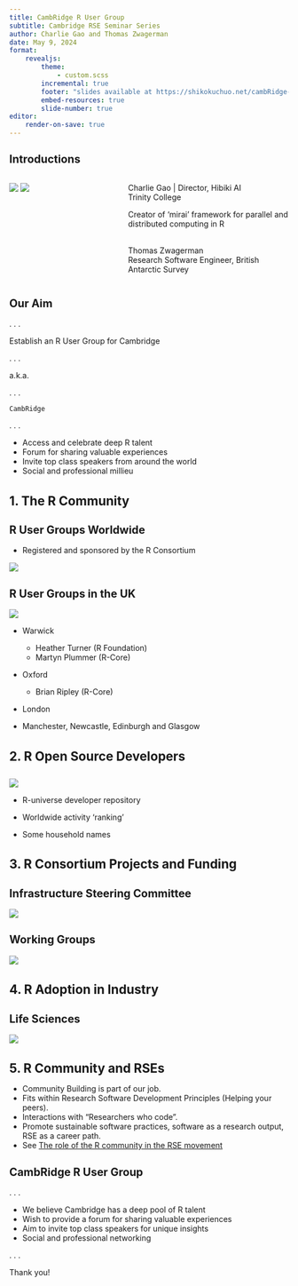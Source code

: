 ```yaml
---
title: CambRidge R User Group
subtitle: Cambridge RSE Seminar Series
author: Charlie Gao and Thomas Zwagerman
date: May 9, 2024
format:
    revealjs:
        theme:
            - custom.scss
        incremental: true
        footer: "slides available at https://shikokuchuo.net/cambRidge-rse-seminar"
        embed-resources: true
        slide-number: true
editor:
    render-on-save: true
---
```


<style>
h1 {
  font-size: 1.6em !important;
}
h2 {
  font-size: 1.4em !important;
}
</style>

## Introductions


::: columns
::: {.column width="40%"}

![](images/cg.jpg)
![](images/tz.jpg)

:::

::: {.column width="60%"}

Charlie Gao | Director, Hibiki AI <br />
Trinity College

Creator of ‘mirai’ framework for parallel and distributed computing in R

<br />
Thomas Zwagerman <br />
Research Software Engineer, British Antarctic Survey

:::
:::



## Our Aim

. . .

Establish an R User Group for Cambridge

. . .

a.k.a. 

. . .

`CambRidge`

. . .

::: {.nonincremental}
* Access and celebrate deep R talent
* Forum for sharing valuable experiences
* Invite top class speakers from around the world
* Social and professional millieu
:::


# 1. The R Community

## R User Groups Worldwide

::: {.nonincremental}
* Registered and sponsored by the R Consortium
:::

![](images/rugsworld.png)

## R User Groups in the UK

::: {layout-ncol=2}
![](images/rugsuk.png)

* Warwick
  + Heather Turner (R Foundation)
  + Martyn Plummer (R-Core)
  
* Oxford
  + Brian Ripley (R-Core)

* London

* Manchester, Newcastle, Edinburgh and Glasgow
::: 

# 2. R Open Source Developers

##

::: {layout-ncol=2}

![](images/runiv.png)

* R-universe developer repository

* Worldwide activity 'ranking'

* Some household names

:::

# 3. R Consortium Projects and Funding

## Infrastructure Steering Committee

![](images/funded.png)

## Working Groups

![](images/working.png)

# 4. R Adoption in Industry

## Life Sciences

![](images/rcons.png)

# 5. R Community and RSEs

::: {.nonincremental}
* Community Building is part of our job.
* Fits within Research Software Development Principles (Helping your peers).
* Interactions with "Researchers who code".
* Promote sustainable software practices, software as a research output, RSE as a career path.
* See [The role of the R community in the RSE movement](https://www.software.ac.uk/blog/role-r-community-research-software-engineering-movement)
:::

## CambRidge R User Group {.center}

. . .

::: {.nonincremental}
* We believe Cambridge has a deep pool of R talent
* Wish to provide a forum for sharing valuable experiences
* Aim to invite top class speakers for unique insights
* Social and professional networking
:::

. . .

Thank you!
